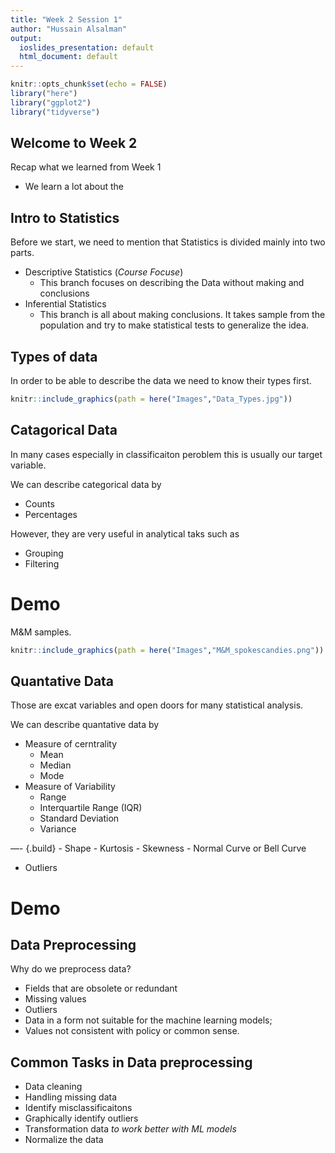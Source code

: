 ```yaml
---
title: "Week 2 Session 1"
author: "Hussain Alsalman"
output:
  ioslides_presentation: default
  html_document: default
---
```


```r
knitr::opts_chunk$set(echo = FALSE)
library("here")
library("ggplot2")
library("tidyverse")
```


## Welcome to Week 2 {.build}

Recap what we learned from Week 1 

- We learn a lot about the 



## Intro to Statistics {.build}

Before we start, we need to mention that Statistics is divided mainly into two parts. 

  - Descriptive Statistics (_Course Focuse_)
    - This branch focuses on describing the Data without making and conclusions 
    
  - Inferential Statistics 
    - This branch is all about making conclusions. It takes sample from the population and try to make statistical tests to generalize the idea. 
    

## Types of data {.build}

In order to be able to describe the data we need to know their types first.

```r
knitr::include_graphics(path = here("Images","Data_Types.jpg"))
```

## Catagorical Data {.build}

In many cases especially in classificaiton peroblem this is usually our target variable.

We can describe categorical data by 

- Counts 
- Percentages

However, they are very useful in analytical taks such as 

- Grouping
- Filtering 

# Demo

M&M samples.

```r
knitr::include_graphics(path = here("Images","M&M_spokescandies.png"))
```

## Quantative Data {.build}

Those are excat variables and open doors for many statistical analysis. 

We can describe quantative data by 

- Measure of cerntrality 
    - Mean
    - Median 
    - Mode 

- Measure of Variability 
    - Range 
    - Interquartile Range (IQR)
    - Standard Deviation
    - Variance 

---- {.build}
- Shape
    - Kurtosis 
    - Skewness 
    - Normal Curve or Bell Curve
    
- Outliers

# Demo

## Data Preprocessing {.build}

Why do we preprocess data?

- Fields that are obsolete or redundant
- Missing values
- Outliers
- Data in a form not suitable for the machine learning models;
- Values not consistent with policy or common sense.

## Common Tasks in Data preprocessing 

- Data cleaning
- Handling missing data 
- Identify misclassificaitons 
- Graphically identify outliers 
- Transformation data _to work better with ML models_
- Normalize the data

